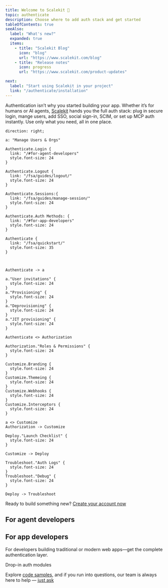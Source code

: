 ```yaml
---
title: Welcome to Scalekit 👋
topic: authenticate
description: Choose where to add auth stack and get started
tableOfContents: true
seeAlso:
  label: "What's new?"
  expanded: true
  items:
    - title: "Scalekit Blog"
      icon: "blog"
      url: "https://www.scalekit.com/blog"
    - title: "Release notes"
      icon: progress
      url: "https://www.scalekit.com/product-updates"

next:
  label: "Start using Scalekit in your project"
  link: "/authenticate/installation"
---
```



Authentication isn’t why you started building your app. Whether it’s for humans or AI agents, [Scalekit](https://scalekit.com) hands you the full auth stack: plug in secure login, mange users, add SSO, social sign-in, SCIM, or set up MCP auth instantly. Use only what you need, all in one place.


```d2 inline=true
direction: right;

a: "Manage Users & Orgs"

Authenticate.Login {
  link: "/#for-agent-developers"
  style.font-size: 24
}

Authenticate.Logout {
  link: "/fsa/guides/logout/"
  style.font-size: 24
}

Authenticate.Sessions:{
  link: "/fsa/guides/manage-session/"
  style.font-size: 24
}

Authenticate.Auth Methods: {
  link: "/#for-app-developers"
  style.font-size: 24
}

Authenticate {
  link: "/fsa/quickstart/"
  style.font-size: 35
}



Authenticate -> a

a."User invitations" {
  style.font-size: 24
}
a."Provisioning" {
  style.font-size: 24
}
a."Deprovisioning" {
  style.font-size: 24
}
a."JIT provisioning" {
  style.font-size: 24
}

Authenticate <> Authorization

Authorization."Roles & Permissions" {
  style.font-size: 24
}

Customize.Branding {
  style.font-size: 24
}
Customize.Themeing {
  style.font-size: 24
}
Customize.Webhooks {
  style.font-size: 24
}
Customize.Interceptors {
  style.font-size: 24
}

a <> Customize
Authorization -> Customize

Deploy."Launch Checklist" {
  style.font-size: 24
}

Customize -> Deploy

Troubleshoot."Auth Logs" {
  style.font-size: 24
}
Troubleshoot."Debug" {
  style.font-size: 24
}

Deploy -> Troubleshoot

```

Ready to build something new? [Create your account now](https://app.scalekit.com)


## For agent developers

<CardGrid>
  <LinkCard
    title="MCP Auth"
    description="Set up agent identities quickly. AI agents can sign in and start working securely"
    href="/mcp/oauth"
  />
  <LinkCard
    title="Agent Actions"
    description="Give agents clear, safe ways to access tools. You choose their limits and tasks, they do the rest"
    href="/agent-actions/quickstart"
  />
</CardGrid>


## For app developers

For developers building traditional or modern web apps—get the complete authentication layer.

<LinkCard
    title="Full stack auth"
    description="Add secure login pages, user accounts, and safe session handling to your app. Get real authentication, strong protection, and only the people and agents you trust inside"
    href="/fsa/quickstart"
  />

<div class="my-6 flex items-center gap-3">
  <span class="h-px flex-1 bg-[var(--sl-color-gray-5)]" aria-hidden="true"></span>
  <span class="text-sm text-[var(--sl-color-gray-3)] uppercase">Drop-in auth modules</span>
  <span class="h-px flex-1 bg-[var(--sl-color-gray-5)]" aria-hidden="true"></span>
</div>

<CardGrid>
  <LinkCard
    title="Social logins"
    description="One button. Your users sign in with Google, Microsoft, GitHub, and more"
    href="/social-logins/quickstart"
  />
  <LinkCard
    title="Passwordless auth"
    description="Email a magic link or send a email OTP. Your users are in"
    href="/passwordless/quickstart"
  />
  <LinkCard
    title="Single Sign-on"
    description="Easily onboard enterprise customers with any login system. Supports SAML, OIDC"
    href="/sso/quickstart"
  />
  <LinkCard
    title="SCIM provisioning"
    description="Automate account changes automatically, so you don’t have to babysit user lists"
    href="/directory/scim/quickstart"
  />
</CardGrid>

Explore [code samples](/dev-kit/code-samples), and if you run into questions, our team is always here to help — [just ask](/support/contact-us)